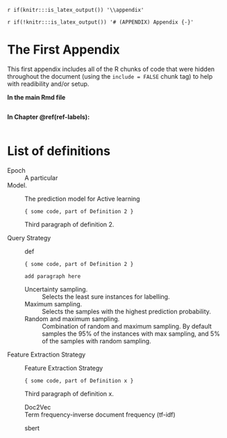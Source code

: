 `r if(knitr:::is_latex_output()) '\\appendix'`

`r if(!knitr:::is_latex_output()) '# (APPENDIX) Appendix {-}'` 

<!--
If you feel it necessary to include an appendix, it goes here.
-->


# The First Appendix

This first appendix includes all of the R chunks of code that were hidden throughout the document (using the `include = FALSE` chunk tag) to help with readibility and/or setup.

**In the main Rmd file**

```r
```

**In Chapter \@ref(ref-labels):**

```r
```

# List of definitions

Epoch
:  A particular 

Model. 

:   The prediction model for Active learning 

        { some code, part of Definition 2 }

    Third paragraph of definition 2.
    
Query Strategy
:   def

        { some code, part of Definition 2 }
        
        add paragraph here

    Uncertainty sampling.
    :  Selects the least sure instances for labelling. 
    
    Maximum sampling.
    :  Selects the samples with the highest prediction probability.
    
    Random and maximum sampling. 
    :  Combination of random and maximum sampling. By default samples the 95% of the instances with max sampling, and 5% of the samples with random sampling.
    

Feature Extraction Strategy
:   Feature Extraction Strategy

        { some code, part of Definition x }

    Third paragraph of definition x.
    
    Doc2Vec
    :  
    
    
    Term frequency-inverse document frequency (tf-idf)
    :   
    
    sbert
    
